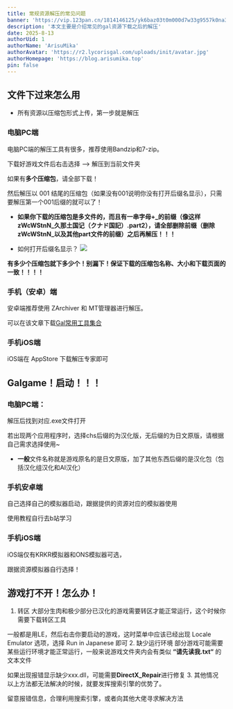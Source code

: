 ```yaml
---
title: 常规资源解压的常见问题
banner: 'https://vip.123pan.cn/1814146125/yk6baz03t0m000d7w33g9557k0na3y6mDIYPAdexAqevAGx1Aqav.jpg'
description: '本文主要是介绍常见的gal资源下载之后的解压'
date: 2025-8-13
authorUid: 1
authorName: 'ArisuMika'
authorAvatar: 'https://r2.lycorisgal.com/uploads/init/avatar.jpg'
authorHomepage: 'https://blog.arisumika.top'
pin: false
---
```

## 文件下过来怎么用
* 所有资源以压缩包形式上传，第一步就是解压
### 电脑PC端
电脑PC端的解压工具有很多，推荐使用Bandzip和7-zip。

下载好游戏文件后右击选择 ——> 解压到当前文件夹

如果有**多个压缩包**，请全部下载！

然后解压以 001 结尾的压缩包（如果没有001说明你没有打开后缀名显示），只需要解压第一个001后缀的就可以了！

* **如果你下载的压缩包是多文件的，而且有一串字母+_的前缀（像这样zWcWStnN_久那土国记（クナド国記）.part2），请全部删除前缀（删除zWcWStnN_以及其他part文件的前缀）之后再解压！！！**

* 如何打开后缀名显示？
![](https://vip.123pan.cn/1814146125/yk6baz03t0m000d7w33g6sjze04wb8sgDIYPAdexAqevAGx1Aqav.png)

**有多少个压缩包就下多少个！别漏下！保证下载的压缩包名称、大小和下载页面的一致！！！！**

### 手机（安卓）端
安卓端推荐使用 ZArchiver 和 MT管理器进行解压。

可以在该文章下载[Gal常用工具集合](https://www.lycorisgal.com/doc/tool/tool)
### 手机iOS端
 iOS端在 AppStore 下载解压专家即可

## Galgame！启动！！！
### 电脑PC端：
解压后找到对应.exe文件打开

若出现两个应用程序时，选择chs后缀的为汉化版，无后缀的为日文原版，请根据自己需求选择使用~

* **一般**文件名称就是游戏原名的是日文原版，加了其他东西后缀的是汉化包（包括汉化组汉化和AI汉化）
### 手机安卓端
自己选择自己的模拟器启动，跟据提供的资源对应的模拟器使用

使用教程自行去b站学习
### 手机iOS端
iOS端仅有KRKR模拟器和ONS模拟器可选，

跟据资源模拟器自行选择！

## 游戏打不开！怎么办！
1. 转区
大部分生肉和极少部分已汉化的游戏需要转区才能正常运行，这个时候你需要下载转区工具

一般都是用LE，然后右击你要启动的游戏，这时菜单中应该已经出现 Locale Emulator 选项，选择 Run in Japanese 即可
2. 缺少运行环境
部分游戏可能需要某些运行环境才能正常运行，一般来说游戏文件夹内会有类似 **“请先读我.txt“** 的文本文件

如果出现报错显示缺少xxx.dll，可能需要**DirectX_Repair**进行修复
3. 其他情况
以上方法都无法解决的时候，就要发挥搜索引擎的优势了。

留意报错信息，合理利用搜索引擎，或者向其他大佬寻求解决方法